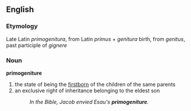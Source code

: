 ==English==
===Etymology===
Late Latin ''primogenitura'', from Latin ''primus'' + ''genitura'' birth, from ''genitus'', past participle of ''gignere''

===Noun===
'''primogeniture'''
# the state of being the [[firstborn]] of the children of the same parents
# an exclusive right of inheritance belonging to the eldest son
#: ''In the Bible, Jacob envied Esau's '''primogeniture'''.''